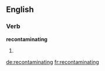==English==

===Verb===
'''recontaminating'''

# {{third-person singular of|[[recontaminate]]}}

[[de:recontaminating]]
[[fr:recontaminating]]